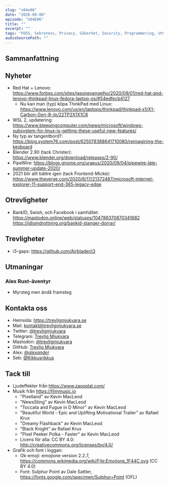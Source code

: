 ```yaml
---
slug: "s04e06"
date: "2020-09-08"
episode: "S04E06"
title: ""
excerpt: "" 
tags: "FOSS, Sekretess, Privacy, Säkerhet, Security, Programmering, Utveckling, RaspberryPi, Mjukvara, PinePhone, Technology, Linux, Open Source, git, vim, rust, node, npm," 
audioSourcePath: ""
---
```

## Sammanfattning

## Nyheter
- Red Hat + Lenovo: https://www.forbes.com/sites/jasonevangelho/2020/09/01/red-hat-and-lenovo-thinkpad-linux-fedora-laptop-os/#54edfecb4127
  - Nu kan man (typ) köpa ThinkPad med Linux: https://www.lenovo.com/us/en/laptops/thinkpad/thinkpad-x1/X1-Carbon-Gen-8-/p/22TP2X1X1C8
- WSL 2, updatering: https://www.bleepingcomputer.com/news/microsoft/windows-subsystem-for-linux-is-getting-these-useful-new-features/
- Ny typ av tangentbord?: https://blog.system76.com/post/625078388641710080/reimagining-the-keyboard
- Blender 2.90 (tack Christer): https://www.blender.org/download/releases/2-90/
- PipeWire: https://blogs.gnome.org/uraeus/2020/09/04/pipewire-late-summer-update-2020/
- 2021 blir allt bättre igen (tack Frontend-Micke): https://www.theverge.com/2020/8/17/21372487/microsoft-internet-explorer-11-support-end-365-legacy-edge

## Otrevligheter
- BankID, Swish, och Facebook i samhället: https://mastodon.online/web/statuses/104788370870341682 https://idiomdrottning.org/bankid-stanger-dorrar/

## Trevligheter
- i3-gaps: https://github.com/Airblader/i3

## Utmaningar
### Alex Rust-äventyr 
- Myrsteg men ändå framsteg

## Kontakta oss
- Hemsida: https://trevligmjukvara.se
- Mail: kontakt@trevligmjukvara.se
- Twitter: [@trevligmjukvara](https://twitter.com/trevligmjukvara)
- Telegram: [Trevlig Mjukvara](https://t.me/trevligmjukvara)
- Mastodon: [@trevligmjukvara](https://mastodon.linuxkompis.se/@trevligmjukvara)
- GitHub: [Trevlig Mjukvara](https://github.com/trevligmjukvara)
- Alex: [@_alexander_](https://mastodon.online/@_alexander_)
- Seb: [@Kikkusrikkus](https://twitter.com/Kikkusrikkus)

## Tack till
- Ljudeffekter från https://www.zapsplat.com/
- Musik från https://filmmusic.io
  - "Pixelland" av Kevin MacLeod
  - "NewsSting" av Kevin MacLeod
  - "Toccata and Fugue in D Minor" av Kevin MacLeod
  - "Beautiful World - Epic and Uplifting Motivational Trailer" av Rafael Krux
  - "Dreamy Flashback" av Kevin MacLeod
  - "Black Knight" av Rafael Krux
  - "Pixel Peeker Polka - Faster" av Kevin MacLeod
  - Licens för alla: CC BY 4.0: http://creativecommons.org/licenses/by/4.0/
- Grafik och font i loggan:
  - Ok-emoji: emojione version 2.2.7, https://commons.wikimedia.org/wiki/File:Emojione_1F44C.svg (CC BY 4.0)
  - Font: Sulphur Point av Dale Sattler, https://fonts.google.com/specimen/Sulphur+Point (OFL)
